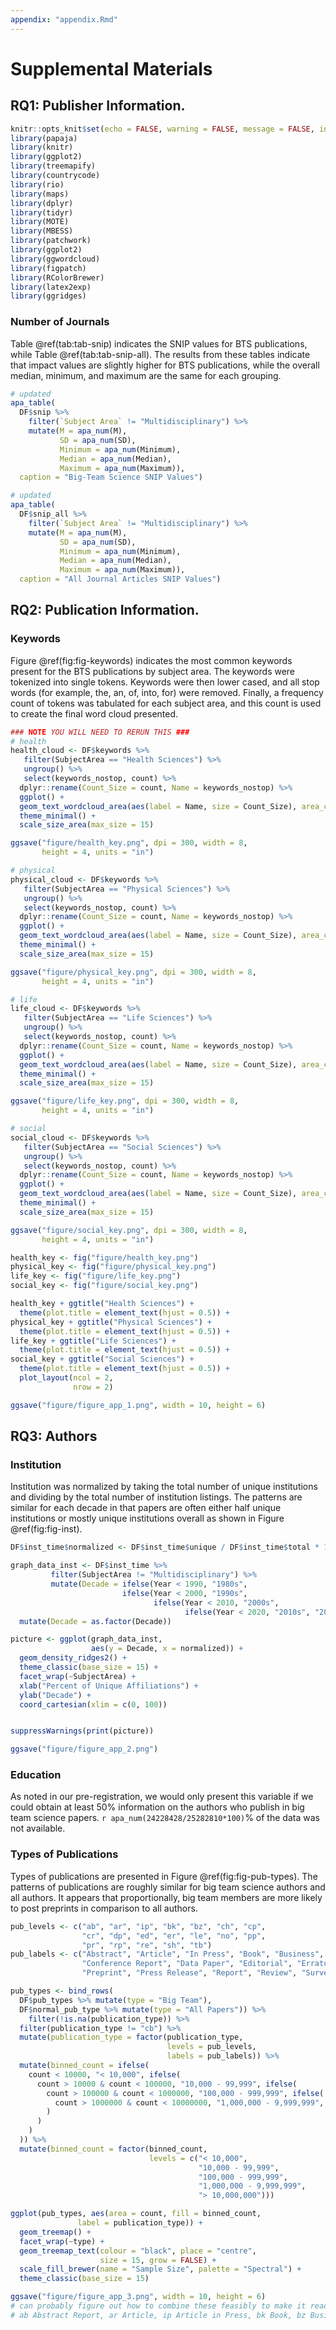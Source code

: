```yaml
---
appendix: "appendix.Rmd"
---
```


# Supplemental Materials

## RQ1: Publisher Information.

```r
knitr::opts_knit$set(echo = FALSE, warning = FALSE, message = FALSE, include = FALSE, error = FALSE)
library(papaja)
library(knitr)
library(ggplot2)
library(treemapify)
library(countrycode)
library(rio)
library(maps)
library(dplyr)
library(tidyr)
library(MOTE)
library(MBESS)
library(patchwork)
library(ggplot2)
library(ggwordcloud)
library(figpatch)
library(RColorBrewer)
library(latex2exp)
library(ggridges)
```

### Number of Journals

Table \@ref(tab:tab-snip) indicates the SNIP values for BTS publications, while Table \@ref(tab:tab-snip-all). The results from these tables indicate that impact values are slightly higher for BTS publications, while the overall median, minimum, and maximum are the same for each grouping. 

```r
# updated
apa_table(
  DF$snip %>% 
    filter(`Subject Area` != "Multidisciplinary") %>% 
    mutate(M = apa_num(M), 
           SD = apa_num(SD), 
           Minimum = apa_num(Minimum), 
           Median = apa_num(Median), 
           Maximum = apa_num(Maximum)), 
  caption = "Big-Team Science SNIP Values")
```

```r
# updated
apa_table(
  DF$snip_all %>% 
    filter(`Subject Area` != "Multidisciplinary") %>% 
    mutate(M = apa_num(M), 
           SD = apa_num(SD), 
           Minimum = apa_num(Minimum), 
           Median = apa_num(Median), 
           Maximum = apa_num(Maximum)),
  caption = "All Journal Articles SNIP Values")
```

## RQ2: Publication Information.

### Keywords 

Figure \@ref(fig:fig-keywords) indicates the most common keywords present for the BTS publications by subject area. The keywords were tokenized into single tokens. Keywords were then lower cased, and all stop words (for example, the, an, of, into, for) were removed. Finally, a frequency count of tokens was tabulated for each subject area, and this count is used to create the final word cloud presented.  

```r
### NOTE YOU WILL NEED TO RERUN THIS ###
# health
health_cloud <- DF$keywords %>% 
   filter(SubjectArea == "Health Sciences") %>% 
   ungroup() %>% 
   select(keywords_nostop, count) %>% 
  dplyr::rename(Count_Size = count, Name = keywords_nostop) %>% 
  ggplot() + 
  geom_text_wordcloud_area(aes(label = Name, size = Count_Size), area_corr_power = TRUE, rm_outside = TRUE, shape = "square", perc_step = .001, grid_margin = .01) + 
  theme_minimal() + 
  scale_size_area(max_size = 15)

ggsave("figure/health_key.png", dpi = 300, width = 8,
       height = 4, units = "in")

# physical
physical_cloud <- DF$keywords %>% 
   filter(SubjectArea == "Physical Sciences") %>% 
   ungroup() %>% 
   select(keywords_nostop, count) %>% 
  dplyr::rename(Count_Size = count, Name = keywords_nostop) %>% 
  ggplot() + 
  geom_text_wordcloud_area(aes(label = Name, size = Count_Size), area_corr_power = TRUE, rm_outside = TRUE, shape = "square", perc_step = .001, grid_margin = .01) + 
  theme_minimal() + 
  scale_size_area(max_size = 15)

ggsave("figure/physical_key.png", dpi = 300, width = 8,
       height = 4, units = "in")

# life
life_cloud <- DF$keywords %>% 
   filter(SubjectArea == "Life Sciences") %>% 
   ungroup() %>% 
   select(keywords_nostop, count) %>% 
  dplyr::rename(Count_Size = count, Name = keywords_nostop) %>% 
  ggplot() + 
  geom_text_wordcloud_area(aes(label = Name, size = Count_Size), area_corr_power = TRUE, rm_outside = TRUE, shape = "square", perc_step = .001, grid_margin = .01) + 
  theme_minimal() + 
  scale_size_area(max_size = 15)

ggsave("figure/life_key.png", dpi = 300, width = 8,
       height = 4, units = "in")

# social 
social_cloud <- DF$keywords %>% 
   filter(SubjectArea == "Social Sciences") %>% 
   ungroup() %>% 
   select(keywords_nostop, count) %>% 
  dplyr::rename(Count_Size = count, Name = keywords_nostop) %>% 
  ggplot() + 
  geom_text_wordcloud_area(aes(label = Name, size = Count_Size), area_corr_power = TRUE, rm_outside = TRUE, shape = "square", perc_step = .001, grid_margin = .01) + 
  theme_minimal() + 
  scale_size_area(max_size = 15)

ggsave("figure/social_key.png", dpi = 300, width = 8,
       height = 4, units = "in")
```

```r
health_key <- fig("figure/health_key.png")
physical_key <- fig("figure/physical_key.png") 
life_key <- fig("figure/life_key.png") 
social_key <- fig("figure/social_key.png") 

health_key + ggtitle("Health Sciences") + 
  theme(plot.title = element_text(hjust = 0.5)) + 
physical_key + ggtitle("Physical Sciences") + 
  theme(plot.title = element_text(hjust = 0.5)) + 
life_key + ggtitle("Life Sciences") + 
  theme(plot.title = element_text(hjust = 0.5)) + 
social_key + ggtitle("Social Sciences") + 
  theme(plot.title = element_text(hjust = 0.5)) +
  plot_layout(ncol = 2, 
              nrow = 2)

ggsave("figure/figure_app_1.png", width = 10, height = 6)
```

## RQ3: Authors

### Institution

Institution was normalized by taking the total number of unique institutions and dividing by the total number of institution listings. The patterns are similar for each decade in that papers are often either half unique institutions or mostly unique institutions overall as shown in Figure \@ref(fig:fig-inst).

```r
DF$inst_time$normalized <- DF$inst_time$unique / DF$inst_time$total * 100

graph_data_inst <- DF$inst_time %>% 
         filter(SubjectArea != "Multidisciplinary") %>% 
         mutate(Decade = ifelse(Year < 1990, "1980s", 
                         ifelse(Year < 2000, "1990s", 
                                ifelse(Year < 2010, "2000s", 
                                       ifelse(Year < 2020, "2010s", "2020s"))))) %>% 
  mutate(Decade = as.factor(Decade))

picture <- ggplot(graph_data_inst,
                  aes(y = Decade, x = normalized)) + 
  geom_density_ridges2() + 
  theme_classic(base_size = 15) + 
  facet_wrap(~SubjectArea) + 
  xlab("Percent of Unique Affiliations") + 
  ylab("Decade") +
  coord_cartesian(xlim = c(0, 100))


suppressWarnings(print(picture))

ggsave("figure/figure_app_2.png")
```

### Education

As noted in our pre-registration, we would only present this variable if we could obtain at least 50% information on the authors who publish in big team science papers. `r apa_num(24228428/25282810*100)`% of the data was not available. 

### Types of Publications

Types of publications are presented in Figure \@ref(fig:fig-pub-types). The patterns of publications are roughly similar for big team science authors and all authors. It appears that proportionally, big team members are more likely to post preprints in comparison to all authors. 

```r
pub_levels <- c("ab", "ar", "ip", "bk", "bz", "ch", "cp", 
                "cr", "dp", "ed", "er", "le", "no", "pp", 
                "pr", "rp", "re", "sh", "tb")
pub_labels <- c("Abstract", "Article", "In Press", "Book", "Business", "Book Chapter", "Conference Paper", 
                "Conference Report", "Data Paper", "Editorial", "Erratum", "Letter", "Note", 
                "Preprint", "Press Release", "Report", "Review", "Survey", "Retracted")

pub_types <- bind_rows(
  DF$pub_types %>% mutate(type = "Big Team"), 
  DF$normal_pub_type %>% mutate(type = "All Papers")) %>% 
    filter(!is.na(publication_type)) %>% 
  filter(publication_type != "cb") %>% 
  mutate(publication_type = factor(publication_type, 
                                   levels = pub_levels,
                                   labels = pub_labels)) %>% 
  mutate(binned_count = ifelse(
    count < 10000, "< 10,000", ifelse(
      count > 10000 & count < 100000, "10,000 - 99,999", ifelse(
        count > 100000 & count < 1000000, "100,000 - 999,999", ifelse(
          count > 1000000 & count < 10000000, "1,000,000 - 9,999,999", "> 10,000,000"
        )
      )
    )
  )) %>% 
  mutate(binned_count = factor(binned_count,
                               levels = c("< 10,000", 
                                          "10,000 - 99,999",
                                          "100,000 - 999,999", 
                                          "1,000,000 - 9,999,999",
                                          "> 10,000,000")))

ggplot(pub_types, aes(area = count, fill = binned_count,
               label = publication_type)) +
  geom_treemap() +
  facet_wrap(~type) + 
  geom_treemap_text(colour = "black", place = "centre",
                    size = 15, grow = FALSE) +  
  scale_fill_brewer(name = "Sample Size", palette = "Spectral") +
  theme_classic(base_size = 15)

ggsave("figure/figure_app_3.png", width = 10, height = 6)
# can probably figure out how to combine these feasibly to make it readable
# ab Abstract Report, ar Article, ip Article in Press, bk Book, bz Business Article, ch Book Chapter, cp Conference Paper, cr Conference Review, dp Data paper, ed Editorial, er Erratum, le Letter, no Note, pp Preprint, pr Press Release, rp Report, re Review, sh Survey, tb Retracted.
```